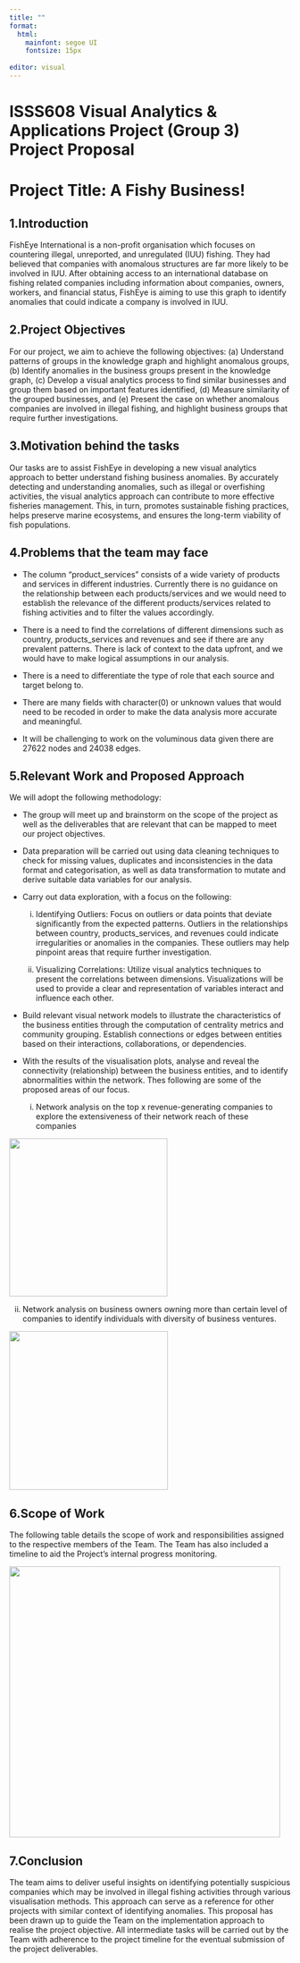 ```yaml
---
title: ""
format: 
  html:
    mainfont: segoe UI
    fontsize: 15px
      
editor: visual  
---
```


::: left-align
# ISSS608 Visual Analytics & Applications Project (Group 3) Project Proposal

# Project Title: A Fishy Business!
:::

::: left-align
## 1.Introduction
:::

FishEye International is a non-profit organisation which focuses on countering illegal, unreported, and unregulated (IUU) fishing. They had believed that companies with anomalous structures are far more likely to be involved in IUU. After obtaining access to an international database on fishing related companies including information about companies, owners, workers, and financial status, FishEye is aiming to use this graph to identify anomalies that could indicate a company is involved in IUU.

::: left-align
## 2.Project Objectives
:::

For our project, we aim to achieve the following objectives: (a) Understand patterns of groups in the knowledge graph and highlight anomalous groups, (b) Identify anomalies in the business groups present in the knowledge graph, (c) Develop a visual analytics process to find similar businesses and group them based on important features identified, (d) Measure similarity of the grouped businesses, and (e) Present the case on whether anomalous companies are involved in illegal fishing, and highlight business groups that require further investigations.

::: left-align
## 3.Motivation behind the tasks
:::

Our tasks are to assist FishEye in developing a new visual analytics approach to better understand fishing business anomalies. By accurately detecting and understanding anomalies, such as illegal or overfishing activities, the visual analytics approach can contribute to more effective fisheries management. This, in turn, promotes sustainable fishing practices, helps preserve marine ecosystems, and ensures the long-term viability of fish populations.

::: left-align
## 4.Problems that the team may face
:::

-   The column "product_services" consists of a wide variety of products and services in different industries. Currently there is no guidance on the relationship between each products/services and we would need to establish the relevance of the different products/services related to fishing activities and to filter the values accordingly.

-   There is a need to find the correlations of different dimensions such as country, products_services and revenues and see if there are any prevalent patterns. There is lack of context to the data upfront, and we would have to make logical assumptions in our analysis.

-   There is a need to differentiate the type of role that each source and target belong to.

-   There are many fields with character(0) or unknown values that would need to be recoded in order to make the data analysis more accurate and meaningful.

-   It will be challenging to work on the voluminous data given there are 27622 nodes and 24038 edges.

::: left-align
## 5.Relevant Work and Proposed Approach
:::

We will adopt the following methodology:

-   The group will meet up and brainstorm on the scope of the project as well as the deliverables that are relevant that can be mapped to meet our project objectives.

-   Data preparation will be carried out using data cleaning techniques to check for missing values, duplicates and inconsistencies in the data format and categorisation, as well as data transformation to mutate and derive suitable data variables for our analysis.

-   Carry out data exploration, with a focus on the following:

    (i) Identifying Outliers: Focus on outliers or data points that deviate significantly from the expected patterns. Outliers in the relationships between country, products_services, and revenues could indicate irregularities or anomalies in the companies. These outliers may help pinpoint areas that require further investigation.

    (ii) Visualizing Correlations: Utilize visual analytics techniques to present the correlations between dimensions. Visualizations will be used to provide a clear and representation of variables interact and influence each other.

-   Build relevant visual network models to illustrate the characteristics of the business entities through the computation of centrality metrics and community grouping. Establish connections or edges between entities based on their interactions, collaborations, or dependencies.

-   With the results of the visualisation plots, analyse and reveal the connectivity (relationship) between the business entities, and to identify abnormalities within the network. Thes following are some of the proposed areas of our focus.

    (i) Network analysis on the top x revenue-generating companies to explore the extensiveness of their network reach of these companies

![](images/Company_to_rep.jpg){fig-align="center" width="283"}

(ii) Network analysis on business owners owning more than certain level of companies to identify individuals with diversity of business ventures.

![](images/owner_to_company.jpg){fig-align="center" width="284"}

::: left-align
## 6.Scope of Work
:::

The following table details the scope of work and responsibilities assigned to the respective members of the Team. The Team has also included a timeline to aid the Project's internal progress monitoring.

![](images/Screenshot%202023-06-25%20235123.jpg){fig-align="center" width="485"}

::: left-align
## 7.Conclusion
:::

The team aims to deliver useful insights on identifying potentially suspicious companies which may be involved in illegal fishing activities through various visualisation methods. This approach can serve as a reference for other projects with similar context of identifying anomalies. This proposal has been drawn up to guide the Team on the implementation approach to realise the project objective. All intermediate tasks will be carried out by the Team with adherence to the project timeline for the eventual submission of the project deliverables.
